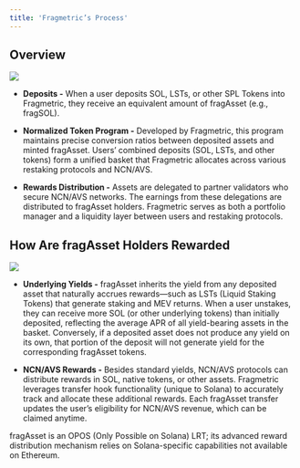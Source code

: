```yaml
---
title: 'Fragmetric’s Process'
---
```


## Overview

<Frame>
  <img src="/images/fragmetric_protocol_3.png" />
</Frame>

* **Deposits -** When a user deposits SOL, LSTs, or other SPL Tokens into Fragmetric, they receive an equivalent amount of fragAsset (e.g., fragSOL).

* **Normalized Token Program -** Developed by Fragmetric, this program maintains precise conversion ratios between deposited assets and minted fragAsset. Users’ combined deposits (SOL, LSTs, and other tokens) form a unified basket that Fragmetric allocates across various restaking protocols and NCN/AVS.

* **Rewards Distribution -**  Assets are delegated to partner validators who secure NCN/AVS networks. The earnings from these delegations are distributed to fragAsset holders. Fragmetric serves as both a portfolio manager and a liquidity layer between users and restaking protocols.

## How Are fragAsset Holders Rewarded

<Frame>
  <img src="/images/fragmetric_protocol_4.png" />
</Frame>

* **Underlying Yields -** fragAsset inherits the yield from any deposited asset that naturally accrues rewards—such as LSTs (Liquid Staking Tokens) that generate staking and MEV returns. When a user unstakes, they can receive more SOL (or other underlying tokens) than initially deposited, reflecting the average APR of all yield-bearing assets in the basket. Conversely, if a deposited asset does not produce any yield on its own, that portion of the deposit will not generate yield for the corresponding fragAsset tokens.

* **NCN/AVS Rewards -** Besides standard yields, NCN/AVS protocols can distribute rewards in SOL, native tokens, or other assets. Fragmetric leverages transfer hook functionality (unique to Solana) to accurately track and allocate these additional rewards. Each fragAsset transfer updates the user’s eligibility for NCN/AVS revenue, which can be claimed anytime.

<Info>
  fragAsset is an OPOS (Only Possible on Solana) LRT; its advanced reward distribution mechanism relies on Solana-specific capabilities not available on Ethereum.
</Info>